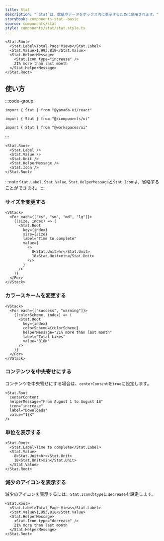```yaml
---
title: Stat
description: "`Stat`は、数値やデータをボックス内に表示するために使用されます。"
storybook: components-stat--basic
source: components/stat
style: components/stat/stat.style.ts
---
```


```tsx preview
<Stat.Root>
  <Stat.Label>Total Page Views</Stat.Label>
  <Stat.Value>1,993,818</Stat.Value>
  <Stat.HelperMessage>
    <Stat.Icon type="increase" />
    21% more than last month
  </Stat.HelperMessage>
</Stat.Root>
```

## 使い方

:::code-group

```tsx [package]
import { Stat } from "@yamada-ui/react"
```

```tsx [alias]
import { Stat } from "@/components/ui"
```

```tsx [monorepo]
import { Stat } from "@workspaces/ui"
```

:::

```tsx
<Stat.Root>
  <Stat.Label />
  <Stat.Value />
  <Stat.Unit />
  <Stat.HelperMessage />
  <Stat.Icon />
</Stat.Root>
```

:::note
`Stat.Label`, `Stat.Value`, `Stat.HelperMessage`と`Stat.Icon`は、省略することができます。
:::

### サイズを変更する

```tsx preview
<VStack>
  <For each={["xs", "sm", "md", "lg"]}>
    {(size, index) => (
      <Stat.Root
        key={index}
        size={size}
        label="Time to complete"
        value={
          <>
            8<Stat.Unit>hr</Stat.Unit>
            18<Stat.Unit>min</Stat.Unit>
          </>
        }
      />
    )}
  </For>
</VStack>
```

### カラースキームを変更する

```tsx preview
<VStack>
  <For each={["success", "warning"]}>
    {(colorScheme, index) => (
      <Stat.Root
        key={index}
        colorScheme={colorScheme}
        helperMessage="21% more than last month"
        label="Total Likes"
        value="818K"
      />
    )}
  </For>
</VStack>
```

### コンテンツを中央寄せにする

コンテンツを中央寄せにする場合は、`centerContent`を`true`に設定します。

```tsx preview
<Stat.Root
  centerContent
  helperMessage="From August 1 to August 18"
  icon="increase"
  label="Downloads"
  value="18K"
/>
```

### 単位を表示する

```tsx preview
<Stat.Root>
  <Stat.Label>Time to complete</Stat.Label>
  <Stat.Value>
    8<Stat.Unit>hr</Stat.Unit>
    18<Stat.Unit>min</Stat.Unit>
  </Stat.Value>
</Stat.Root>
```

### 減少のアイコンを表示する

減少のアイコンを表示するには、`Stat.Icon`の`type`に`decrease`を設定します。

```tsx preview
<Stat.Root>
  <Stat.Label>Total Page Views</Stat.Label>
  <Stat.Value>1,993,818</Stat.Value>
  <Stat.HelperMessage>
    <Stat.Icon type="decrease" />
    21% more than last month
  </Stat.HelperMessage>
</Stat.Root>
```
